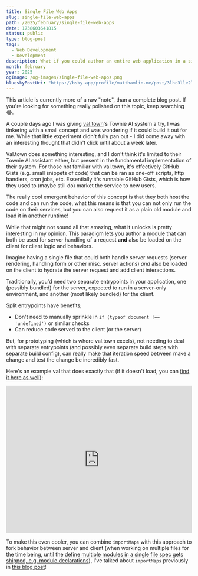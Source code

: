 ```yaml
---
title: Single File Web Apps
slug: single-file-web-apps
path: /2025/february/single-file-web-apps
date: 1738603641815
status: public
type: blog-post
tags:
  - Web Development
  - Development
description: What if you could author an entire web application in a single file?
month: february
year: 2025
ogImage: /og-images/single-file-web-apps.png
blueskyPostUri: "https://bsky.app/profile/matthamlin.me/post/3lhc3lle2lk2p"
---
```



<Callout>

This article is currently more of a raw "note", than a complete blog post. If you're looking for something really polished on this topic, keep searching 😂.

</Callout>

A couple days ago I was giving [val.town](https://val.town)'s Townie AI system a try, I was tinkering with a small concept and was wondering if it could build it out for me. While that little experiment didn't fully pan out - I did come away with an interesting thought that didn't click until about a week later.

Val.town does something interesting, and I don't think it's limited to their Townie AI assistant either, but present in the fundamental implementation of their system. For those not familiar with val.town, it's effectively GitHub Gists (e.g. small snippets of code) that can be ran as one-off scripts, http handlers, cron jobs, etc. Essentially it's runnable GitHub Gists, which is how they used to (maybe still do) market the service to new users.

The really cool emergent behavior of this concept is that they both host the code and can run the code, what this means is that you can not only run the code on their services, but you can also request it as a plain old module and load it in another runtime!

While that might not sound all that amazing, what it unlocks is pretty interesting in my opinion. This paradigm lets you author a module that can both be used for server handling of a request **and** also be loaded on the client for client logic and behaviors.

Imagine having a single file that could both handle server requests (server rendering, handling form or other misc. server actions) _and_ also be loaded on the client to hydrate the server request and add client interactions.

Traditionally, you'd need two separate entrypoints in your application, one (possibly bundled) for the server, expected to run in a server-only environment, and another (most likely bundled) for the client.

Split entrypoints have benefits;

- Don't need to manually sprinkle in `if (typeof document !== 'undefined')` or similar checks
- Can reduce code served to the client (or the server)

But, for prototyping (which is where val.town excels), not needing to deal with separate entrypoints (and possibly even separate build steps with separate build config), can really make that iteration speed between make a change and test the change be incredibly fast.

Here's an example val that does exactly that (if it doesn't load, you can [find it here as well](https://www.val.town/v/matthamlin/single_file_web_app)):

<iframe width="100%" height="400px" src="https://www.val.town/embed/matthamlin/single_file_web_app" title="Val Town" frameBorder="0" allow="web-share" allowFullScreen></iframe>

To make this even cooler, you can combine `importMaps` with this approach to fork behavior between server and client (when working on multiple files for the time being, until the [define multiple modules in a single file spec gets shipped, e.g. module declarations](https://github.com/tc39/proposal-module-declarations)), I've talked about `importMaps` previously in [this blog post](/2024/december/a-quick-look-at-import-maps)!
